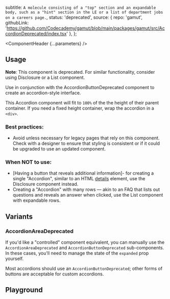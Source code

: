 


  subtitle: `A molecule consisting of a "top" section and an expandable body,
such as a "hint" section in the LE or a list of department jobs on a careers page.`,
  status: 'deprecated',
  source: {
    repo: 'gamut',
    githubLink: 'https://github.com/Codecademy/gamut/blob/main/packages/gamut/src/AccordionDeprecated/index.tsx'
  },
};

<Meta of={AccordionDeprecatedStories} />

<ComponentHeader {...parameters} />

## Usage
**Note**: This component is deprecated. For similar functionality, consider using <LinkTo id="molecules-disclosure" >Disclosure</LinkTo> or a <LinkTo id="organisms-disclosure">List</LinkTo> component.

Use in conjunction with the AccordionButtonDeprecated component to create an accordion-style interface.

This Accordion component will fit to `100%` of the the height of their parent container. If you need a fixed height container, wrap the accordion in a `<div>`.

### Best practices:
- Avoid unless necessary for legacy pages that rely on this component. Check with a designer to ensure that styling is consistent or if it could be upgraded to use an updated component.

### When NOT to use:
- [Having a button that reveals additional information]- for creating a single "Accordion", similar to an HTML [details](https://developer.mozilla.org/en-US/docs/Web/HTML/Element/details) element, use the Disclosure component instead.
- Creating a "Accordion" with many rows — akin to an FAQ that lists out questions and reveals an answer when clicked, use the List component with expandable rows.

## Variants

### AccordionAreaDeprecated

If you'd like a "controlled" component equivalent, you can manually use the `AccordionAreaDeprecated` and `AccordionButtonDeprecated` sub-components. In these cases, you'll need to manage the state of the `expanded` prop yourself.

Most accordions should use an `AccordionButtonDeprecated`; other forms of buttons are acceptable for custom accordions.


<Canvas of={AccordionDeprecatedStories.AccordionAreaDeprecatedExample} />


## Playground

<Canvas sourceState="shown" of={AccordionDeprecatedStories.Default} />

<Controls />
